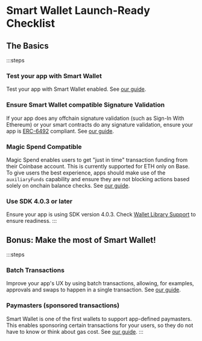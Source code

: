# Smart Wallet Launch-Ready Checklist 
## The Basics

:::steps

### Test your app with Smart Wallet
 
Test your app with Smart Wallet enabled. See [our guide](/guides/update-existing-app).

### Ensure Smart Wallet compatible Signature Validation
 
If your app does any offchain signature validation (such as Sign-In With Ethereum) or your smart contracts 
do any signature validation, ensure your app is [ERC-6492](https://eips.ethereum.org/EIPS/eip-6492) compliant. 
See [our guide](/guides/signature-verification). 

### Magic Spend Compatible
Magic Spend enables users to get "just in time" transaction funding from their Coinbase account.
This is currently supported for ETH only on Base. 
To give users the best experience, apps should make use of the `auxiliaryFunds` capability 
and ensure they are not blocking actions based solely on onchain balance checks. See [our guide](/guides/magic-spend).

### Use SDK 4.0.3 or later
Ensure your app is using SDK version 4.0.3. Check [Wallet Library Support](/wallet-library-support) to ensure readiness.
:::

## Bonus: Make the most of Smart Wallet!
:::steps
### Batch Transactions
Improve your app's UX by using batch transactions, allowing, for examples, 
approvals and swaps to happen in a single transaction. See [our guide](/guides/batch-transactions).
### Paymasters (sponsored transactions)
Smart Wallet is one of the first wallets to support app-defined paymasters. This enables sponsoring
certain transactions for your users, so they do not have to know or think about gas cost. 
See [our guide](/guides/paymasters).
:::